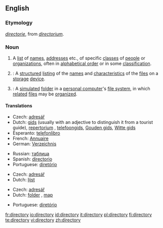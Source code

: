 ==English==

===Etymology===
{{ME.}} ''[[directorie]]'', from {{ML.}} ''[[directorium]]''.

===Noun===
{{wikipedia}}{{en-noun|directories}}

# A [[list]] of [[name]]s, [[address]]es etc., of specific [[class]]es of [[people]] or [[organization]]s, often in [[alphabetical order]] or in some [[classification]].
# {{computing}}: A [[structured]] [[listing]] of the [[name]]s and [[characteristic]]s of the [[file]]s on a [[storage]] [[device]].
# {{computing}}: A [[simulated]] [[folder]] in a [[personal computer]]'s [[file system]], in which [[related]] [[file]]s may be [[organized]].

====Translations====
{{trans-top|list of names, addresses etc.}}
*Czech: [[adresář]] {{m}}
*Dutch: [[gids]] {{m}} (usually with an adjective to distinguish it from a tourist guide), [[repertorium]] {{n}}, [[telefoongids]], [[Gouden gids]], [[Witte gids]]
*Esperanto: [[telefonlibro]]
*French: [[Annuaire]]
*German: [[Verzeichnis]] {{n}}
{{trans-mid}}
*Russian: [[таблица]] {{f}}
*Spanish: [[directorio]] {{m}}
*Portuguese: [[diretório]]
{{trans-bottom}}

{{trans-top|structured listing of files}}
*Czech: [[adresář]] {{m}}
*Dutch: [[lijst]] {{f}}
{{trans-mid}}
{{trans-bottom}}

{{trans-top|simulated folder}}
*Czech: [[adresář]] {{m}}
*Dutch: [[folder]] {{m}}, [[map]] {{f}}
{{trans-mid}}
*Portuguese: [[diretório]]
{{trans-bottom}}

[[fr:directory]]
[[io:directory]]
[[id:directory]]
[[it:directory]]
[[pl:directory]]
[[fi:directory]]
[[te:directory]]
[[vi:directory]]
[[zh:directory]]